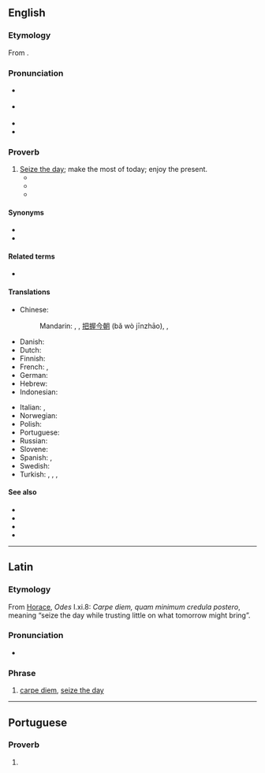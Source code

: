 ==English==
{{was wotd|2013|January|9}}
{{wikipedia}}

===Etymology===
From {{etyl|la|en}} {{m|la|carpe diem||seize the day}}.

===Pronunciation===
* {{a|UK}} {{IPA|/ˌkɑː.peɪ ˈdiː.əm/|lang=en}}
* {{a|US}} {{IPA|/ˌkɑɹ.peɪ ˈdi.əm/|lang=en}}
* {{audio|En-us-carpe diem.ogg|Audio (US)|lang=en}}
* {{audio|en-au-carpe diem.ogg|Audio (AU)|lang=en}}

===Proverb===
{{head|en|proverb}}

# [[seize the day|Seize the day]]; make the most of today; enjoy the present.
#* {{quote-book|lang=en|year=1905
|title=Heretics
|first=G. K.
|last=Chesterton
|authorlink=G. K. Chesterton
|location=New York
|publisher=John Lane
|ol=24174141M
|url=http://www.gutenberg.org/ebooks/470
|passage=It is the '''carpe diem''' religion; but the '''carpe diem''' religion is not the religion of happy people, but of very unhappy people.
}}
#* {{quote-book|lang=en|date=2007-07-30
|title=The Suicide of Reason: Radical Islam's Threat to the West
|first=Lee
|last=Harris
|authorlink=Lee Harris (essayist)
|chapter=Can '''Carpe Diem''' Societies Survive?
|location=New York
|publisher=Basic Books
|isbn=9780465002030
|lccn=2007007954
|ol=9697473M
|page=241
|pageurl=http://books.google.com/books?id=3L5gc953HZUC&pg=PA241&dq=%22carpe+diem%22
|passage=Indeed, in an extreme '''carpe diem''' society, children are raised without being given any sense that they have a transgenerational duty to the as yet unborn— the duty to leave them a better world.
}}
#* {{quote-video|lang=en|date=2011-01-29
|title={{w|Phineas and Ferb}}
|episode=Rollercoaster: The Musical!
|season=2
|number=38
|at=“'''Carpe Diem'''” (song)
|passage=Just grab those opportunities when you see 'em / Cause every day's a brand new day, you gotta '''carpe diem'''
}}

====Synonyms====
* {{l|en|gather rosebuds}}
* {{l|en|take the cash and let the credit go}}

====Related terms====
* {{l|en|carpe diem cras}}

====Translations====
{{trans-top|seize the day}}
* Chinese:
*: Mandarin: {{t+|cmn|及時行樂|sc=Hani}}, {{t+|cmn|及时行乐|tr=jíshíxínglè|sc=Hani}}, [[把握]][[今朝]] (bǎ wò jīnzhāo), {{qualifier|literary}} {{t|cmn|花開堪折直須折|sc=Hani}}, {{t|cmn|花开堪折直须折|tr=huā kāi kān zhé zhí xū zhé|sc=Hani}}
* Danish: {{t|da|fang dagen}}
* Dutch: {{t|nl|pluk de dag}}
* Finnish: {{t|fi|tartu hetkeen}}
* French: {{t|fr|cueille le jour}}, {{t+|fr|carpe diem}}
* German: {{t|de|Nutze den Tag}}
* Hebrew: {{t|he|קרפה דיים|sc=Hebr}}
* Indonesian: {{t|id|raih hari ini}}
{{trans-mid}}
* Italian: {{t|it|cogli l'attimo}}, {{t|it|vivere alla giornata}}
* Norwegian: {{t|no|grip dagen}}
* Polish: {{t|pl|chwytaj dzień}}
* Portuguese: {{t|pt|carpe diem}}
* Russian: {{t|ru|лови́ моме́нт}}
* Slovene: {{t|sl|užij dan}}
* Spanish: {{t|es|disfruta el momento}}, {{t|es|carpe diem}} 
* Swedish: {{t+|sv|fånga dagen}}
* Turkish: {{t|tr|günü yakala}}, {{t|tr|anı yaşa}}, {{t|tr|günü yaşa}}, {{t|tr|gündegün}}
{{trans-bottom}}

====See also====
* {{l|en|take the bull by the horns}}
* {{l|en|the world is one's oyster}}
* {{l|en|YOLO}}
* {{comcatlite|Carpe diem}}

----

==Latin==

===Etymology===
From [[Horace]], ''Odes'' I.xi.8: ''Carpe diem, quam minimum credula postero'', meaning “seize the day while trusting little on what tomorrow might bring”.

===Pronunciation===
* {{la-IPA|eccl=yes}}

===Phrase===
{{head|la|phrase}}

# [[#English|carpe diem]], [[seize the day]]

----

==Portuguese==

===Proverb===
{{head|pt|proverb}}

# {{l|en|seize the day}} {{gloss|enjoy the present}}